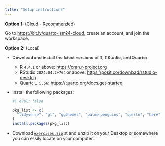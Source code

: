 ```yaml
---
title: "Setup instructions"
---
```


**Option 1:** (Cloud - Recommended)

Go to <https://bit.ly/quarto-jsm24-cloud>, create an account, and join the workspace.

**Option 2:** (Local)

-   Download and install the latest versions of R, RStudio, and Quarto:

    -   R `4.4.1` or above: <https://cran.r-project.org>
    -   RStudio `2024.04.2+764` or above: <https://posit.co/download/rstudio-desktop>
    -   Quarto `1.5.56`: <https://quarto.org/docs/get-started>

-   Install the following packages:

    ```r
    #| eval: false

    pkg_list <- c(
      "tidyverse", "gt", "ggthemes", "palmerpenguins", "quarto", "here"
    )
    install.packages(pkg_list)
    ```

-   Download [`exercises.zip`](exercises.zip) at and unzip it on your Desktop or somewhere you can easily locate on your computer.
